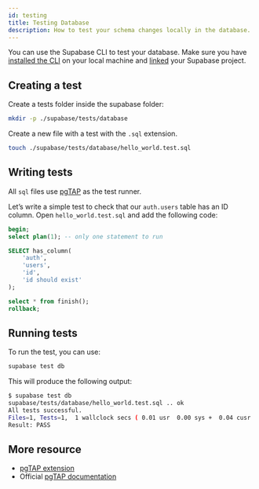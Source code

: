 ```yaml
---
id: testing
title: Testing Database
description: How to test your schema changes locally in the database.
---
```



You can use the Supabase CLI to test your database. Make sure you have [installed the CLI](https://github.com/supabase/cli#getting-started) on your local machine and [linked](https://supabase.com/docs/reference/cli/usage#supabase-link) your Supabase project.

## Creating a test

Create a tests folder inside the supabase folder:

```bash
mkdir -p ./supabase/tests/database
```

Create a new file with a test with the `.sql` extension.

```bash
touch ./supabase/tests/database/hello_world.test.sql
```

## Writing tests

All `sql` files use [pgTAP](https://supabase.com/docs/guides/database/extensions/pgtap) as the test runner.

Let’s write a simple test to check that our `auth.users` table has an ID column. Open `hello_world.test.sql` and add the following code:

```sql
begin;
select plan(1); -- only one statement to run

SELECT has_column(
    'auth',
    'users',
    'id',
    'id should exist'
);

select * from finish();
rollback;
```

## Running tests

To run the test, you can use:

```sql
supabase test db
```

This will produce the following output:

```bash
$ supabase test db
supabase/tests/database/hello_world.test.sql .. ok
All tests successful.
Files=1, Tests=1,  1 wallclock secs ( 0.01 usr  0.00 sys +  0.04 cusr  0.02 csys =  0.07 CPU)
Result: PASS
```

## More resource

- [pgTAP extension](https://supabase.com/docs/guides/database/extensions/pgtap)
- Official [pgTAP documentation](https://pgtap.org/)
